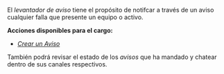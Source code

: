 El _levantador de aviso_ tiene el propósito de notifcar a través de un aviso cualquier falla que presente un equipo o activo.

**Acciones disponibles para el cargo:**
- [_Crear un Aviso_](/docs/products/corrective_maintenance/actions/create_notification)

También podrá revisar el estado de los _avisos_ que ha mandado y chatear dentro de sus canales respectivos.
